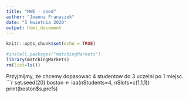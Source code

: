 ```yaml
---
title: "MWE - seed"
author: "Joanna Franaszek"
date: "5 kwietnia 2020"
output: html_document
---
```


```r
knitr::opts_chunk$set(echo = TRUE)
```
 
```r
#install.packages("matchingMarkets")
library(matchingMarkets)
rm(list=ls())
```

Przyjmijmy, ze chcemy dopasowac 4 studentow do 3 uczelni po 1 miejsc.
```r
set.seed(20)
boston <- iaa(nStudents=4, nSlots=c(1,1,1))
print(boston$s.prefs)